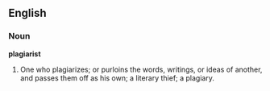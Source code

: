 ==English==

===Noun===

'''plagiarist'''

#One who plagiarizes; or purloins the words, writings, or ideas of another, and passes them off as his own; a literary thief; a plagiary.